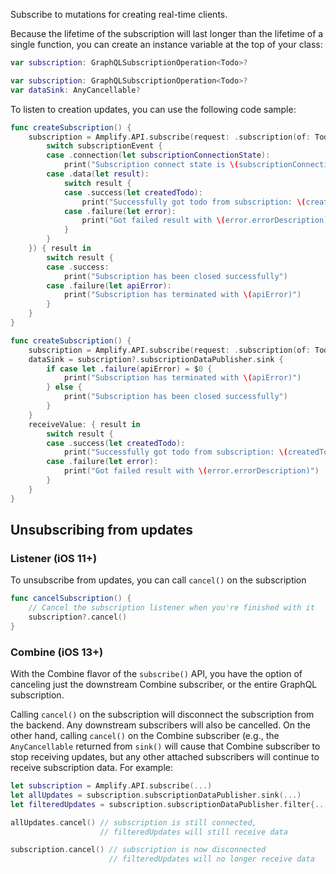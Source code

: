 Subscribe to mutations for creating real-time clients.

Because the lifetime of the subscription will last longer than the lifetime of a single function, you can create an instance variable at the top of your class:

<BlockSwitcher>

<Block name="Listener (iOS 11+)">

```swift
var subscription: GraphQLSubscriptionOperation<Todo>?
```

</Block>

<Block name="Combine (iOS 13+)">

```swift
var subscription: GraphQLSubscriptionOperation<Todo>?
var dataSink: AnyCancellable?
```

</Block>

</BlockSwitcher>

To listen to creation updates, you can use the following code sample:

<BlockSwitcher>

<Block name="Listener (iOS 11+)">

```swift
func createSubscription() {
    subscription = Amplify.API.subscribe(request: .subscription(of: Todo.self, type: .onCreate), valueListener: { (subscriptionEvent) in
        switch subscriptionEvent {
        case .connection(let subscriptionConnectionState):
            print("Subscription connect state is \(subscriptionConnectionState)")
        case .data(let result):
            switch result {
            case .success(let createdTodo):
                print("Successfully got todo from subscription: \(createdTodo)")
            case .failure(let error):
                print("Got failed result with \(error.errorDescription)")
            }
        }
    }) { result in
        switch result {
        case .success:
            print("Subscription has been closed successfully")
        case .failure(let apiError):
            print("Subscription has terminated with \(apiError)")
        }
    }
}
```
</Block>

<Block name="Combine (iOS 13+)">

```swift
func createSubscription() {
    subscription = Amplify.API.subscribe(request: .subscription(of: Todo.self, type: .onCreate))
    dataSink = subscription?.subscriptionDataPublisher.sink {
        if case let .failure(apiError) = $0 {
            print("Subscription has terminated with \(apiError)")
        } else {
            print("Subscription has been closed successfully")
        }
    }
    receiveValue: { result in
        switch result {
        case .success(let createdTodo):
            print("Successfully got todo from subscription: \(createdTodo)")
        case .failure(let error):
            print("Got failed result with \(error.errorDescription)")
        }
    }
}
```

</Block>

</BlockSwitcher>

## Unsubscribing from updates

### Listener (iOS 11+)

To unsubscribe from updates, you can call `cancel()` on the subscription

```swift
func cancelSubscription() {
    // Cancel the subscription listener when you're finished with it
    subscription?.cancel() 
}
```

### Combine (iOS 13+)

With the Combine flavor of the `subscribe()` API, you have the option of canceling just the downstream Combine subscriber, or the entire GraphQL subscription.

Calling `cancel()` on the subscription will disconnect the subscription from the backend. Any downstream subscribers will also be cancelled. On the other hand, calling `cancel()` on the Combine subscriber (e.g., the `AnyCancellable` returned from `sink()` will cause that Combine subscriber to stop receiving updates, but any other attached subscribers will continue to receive subscription data. For example:

```swift
let subscription = Amplify.API.subscribe(...)
let allUpdates = subscription.subscriptionDataPublisher.sink(...)
let filteredUpdates = subscription.subscriptionDataPublisher.filter{...}.sink(...)

allUpdates.cancel() // subscription is still connected,
                    // filteredUpdates will still receive data

subscription.cancel() // subscription is now disconnected
                      // filteredUpdates will no longer receive data
```
